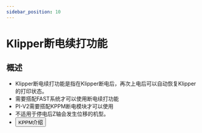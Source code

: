 ```yaml
---
sidebar_position: 10
---
```



# Klipper断电续打功能

## 概述

- Klipper断电续打功能是指在Klipper断电后，再次上电后可以自动恢复Klipper的打印状态。
- 需要搭配FAST系统才可以使用断电续打功能
- PI-V2需要搭配KPPM断电模块才可以使用
- 不适用于停电后Z轴会发生位移的机型。
- <Button variant="contained" disableElevation component="a" rel="noopener" href="/docs/ProductDoc/ExtensionBoard/fly-kppm">KPPM介绍</Button>

 <KPPM power_pine="!host:gpiochip0/gpio260" />



